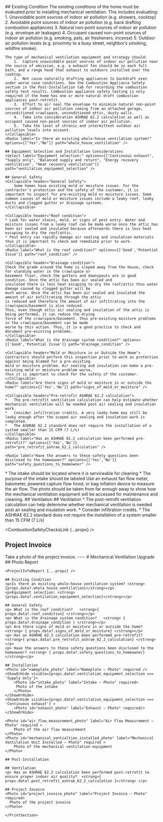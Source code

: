 <Tabs>
  <Tab eventKey="pre_installation" title="Pre-Installation">
    ## Existing Condition
    <Collapsible header="Existing Condition Details">
    The existing conditions of the home must be evaluated prior to installing mechanical ventilation. This includes evaluating:
        1.	Unavoidable point sources of indoor air pollution (e.g. showers, cooktop)
        2.	Avoidable point sources of indoor air pollution (e.g. back drafting combustion appliances)
        3.	Natural non-point sources of indoor air pollution (e.g. envelope air leakages)
        4.	Occupant caused non-point sources of indoor air pollution (e.g. smoking, pets, air fresheners, incense) 
        5.	Outdoor air pollution levels (e.g. proximity to a busy street, neighbor’s smoking, wildfire smoke). 

    The type of mechanical ventilation equipment and strategy should:
        1.	Capture unavoidable point sources of indoor air pollution near the source of emission, e.g. a exhaust fan should be in each full bath, and a range hood that exhaust to outdoors installed over the cooktop. 
        2.	Not cause naturally drafting appliances to backdraft even under worse case conditions. See the Combustion Appliance Safety section in the Post-Installation tab for recording the combustion safety test results. Combustion appliance safety testing is only required if the home has one or more natural draft combustion appliances post-retrofit.
        3.	Effort to air seal the envelope to minimize natural non-point sources of indoor air pollution coming from an attached garage, unconditioned crawlspace, unconditioned attic, dusty walls.
        4.	Take into consideration ASHRAE 62.2 calculation as well as occupant caused non-point sources of indoor air pollution.
        5.	Take the level of chronic and intermittent outdoor air pollution levels into account.
    </Collapsible>
    <Radio label="Is there an existing whole-house ventilation system?" options={["Yes","No"]} path="whole_house_ventilation" />

    ## Equipment Selection and Installation Considerations
    <Select label="Equipment selection:" options={["Continuous exhaust", "Supply only", "Balanced supply and return", "Energy recovery ventilation", "Heat recovery ventilation"]} path="ventilation_equipemnt_selection" />

    ## General Safety
    <Collapsible header="General Safety">
        Some homes have existing mold or moisture issues. For the contractor’s protection and the safety of the customer, it is important to inspect for pre-existing mold or moisture issues. Some common causes of mold or moisture issues include a leaky roof, leaky ducts and clogged gutter or drainage systems.
    </Collapsible>

    <Collapsible header="Roof condition">   
    * Look for water stains, mold, or signs of pest entry. Water and moisture issues from a leaky roof can be made worse once the attic has been air sealed and insulated because afterwards there is less heat escaping to dry the roof/attic.
    * Pest entry can rapidly damage air sealing and insulation materials thus it is important to check and remediate prior to work. 
    </Collapsible>
    <Radio label="What is the roof condition?" options={['Good','Potential Issue']} path="roof_condition" />

    <Collapsible header="Drainage condition"> 
    Check the grade around the home is sloped away from the house, check for standing water in the crawlspace or 
    basement floor, check the gutters and downspouts are in good condition. Once the attic has been air sealed and 
    insulated there is less heat escaping to dry the roof/attic thus water damage caused by clogged gutter will be 
    much worse. Once the attic has been air sealed and insulated the amount of air exfiltrating through the attic 
    is reduced and therefore the amount of air infiltrating into the crawlspace/basement is also reduced. 
    Thus, even though attic air sealing and insulation of the attic is being performed, it can reduce the drying 
    force of the crawlspace/basement, thus pre-existing moisture problems in the crawlspace/basement can be made 
    worse by this action. Thus, it is a good practice to check and document pre-existing problems.
    </Collapsible>
    <Radio label="What is the drainage system condition?" options={['Good','Potential Issue']} path="drainage_condition" />

    <Collapsible header="Mold or Moisture in or Outside the Home"> 
    Contractors should perform this inspection prior to work as protection against being blamed for a pre-existing 
    mold or moisture problem. Air sealing and insulation can make a pre-existing mold or moisture problem worse, 
    thus it is important to check for the safety of the customer.
    </Collapsible>
    <Radio label="Are there signs of mold or moisture in or outside the home?" options={['Yes','No']} path="signs_of_mold_or_moisture" />

    <Collapsible header="Pre-retrofit ASHRAE 62.2 calculation"> 
    *	The pre-retrofit ventilation calculation can help estimate whether mechanical ventilation will be needed post air sealing and insulation work.
    *	Consider infiltration credits. A very leaky home may still be leaky enough after the scoped air sealing and insulation work is completed. 
    *	The ASHRAE 62.2 standard does not require the installation of a system smaller than 15 CFM (7 L/s)
    </Collapsible>
    <Radio label="Has an ASHRAE 62.2 calculation been performed pre-retrofit?" options={['Yes','No']} path="pre_retrofit_ashrae_62_2_calculation" />

    <Radio label="Have the answers to these safety questions been disclosed to the homeowner?" options={['Yes','No']} path="safety_questions_to_homeowner" />
  </Tab>
  <Tab eventKey="installation" title="Installation">
    <PhotoInput id="nameplate_photo" label="Nameplate – Photo" />
    <PhotoInput id="intake_photo" label="Intake – Photo" >
    * The intake should be located where it is serviceable for cleaning
    * The purpose of the intake should be labeled
    </PhotoInput>
    <PhotoInput id="exhaust_photo" label="Exhaust – Photo" />
    <PhotoInput id="air_flow_measurement_photo" label="Air Flow Measurement – Photo" >
    Use an exhaust fan flow meter, balometer, powered capture flow hood, or bag inflation device to measure the air flow.
    </PhotoInput>
    <PhotoInput id="mechanical_ventialtion_installed_photo" label="Mechanical Ventilation Unit Installed – Photo" >
    The photo should be taken from far enough away to show how the mechanical ventilation equipment will be accessed for maintenance and cleaning.
    </PhotoInput>     
  </Tab>
  <Tab eventKey="post_installation" title="Post-Installation">
  ## Ventilation
  ## Ventilation
  <Collapsible header="Post-retrofit ASHRAE 62.2 Calculation">
  *	The post-retrofit ventilation calculation can help determine whether mechanical ventilation is needed post air sealing and insulation work.
  *	Consider infiltration credits.
  * The ASHRAE 62.2 standard does not require the installation of a system smaller than 15 CFM (7 L/s)
  </Collapsible>
  <Radio label="Has an ASHRAE 62.2 calculation been performed post-retrofit to ensure proper indoor air quality?" options={['Yes','No']} path="post_retrofit_ashrae_62_2_calculation" />
  <StringInput label="What is the CFM flow rate of the new whole house ventilation system?" path="post_install_cfm_flow_rate" />
  
  <CombustionSafetyChecksLink {...props} />

  ## Project Invoice 
  <PhotoInput id="project_invoice_photo" label="Project Invoice – Photo">
    Take a photo of the project invoice. 
  </PhotoInput>

  </Tab>
  <Tab eventKey="report"  title="Report">
    <PrintSection label="Print Report">
    ----
    # Mechanical Ventilation Upgrade
    ## Photo Report

    <ProjectInfoReport {...props} />

    ## Existing Condition
    <p>Is there an existing whole-house ventilation system? <strong>{props.data?.whole_house_ventilation}</strong></p>
    <p>Equipment selection: <strong>{props.data?.ventilation_equipemnt_selection}</strong></p>

    ## General Safety
    <p> What is the roof condition?   <strong>{ props.data?.roof_condition} </strong></p>
    <p> What is the drainage system condition?   <strong> { props.data?.drainage_condition } </strong></p>
    <p> Are there signs of mold or moisture in or outside the home?  <strong> { props.data?.signs_of_mold_or_moisture} </strong></p>
    <p> Has an ASHRAE 62.2 calculation been performed pre-retrofit?  <strong>{ props.data?.pre_retrofit_ashrae_62_2_calculation} </strong></p>
    <p> Have the answers to these safety questions been disclosed to the homeowner? <strong> { props.data?.safety_questions_to_homeowner}</strong></p>

    ## Installation
    <Photo id="nameplate_photo" label="Nameplate – Photo" required />
    <ShowOrHide visible={props.data?.ventilation_equipemnt_selection === 'Supply only'}>
        <Photo id="intake_photo" label="Intake – Photo" required>
         Photo of the intake
        </Photo>
    </ShowOrHide>
    <ShowOrHide visible={props.data?.ventilation_equipemnt_selection === 'Continuous exhaust'} >
        <Photo id="exhaust_photo" label="Exhaust – Photo" required/>
    </ShowOrHide>

    <Photo id="air_flow_measurement_photo" label="Air Flow Measurement – Photo" required >
        Photo of the air flow measurement    
    </Photo>
    <Photo id="mechanical_ventialtion_installed_photo" label="Mechanical Ventilation Unit Installed – Photo" required >
        Photo of the mechanical ventilation equipment
    </Photo>  

    ## Post-Installation
    
    ## Ventilation
    <p> Has an ASHRAE 62.2 calculation been performed post-retrofit to ensure proper indoor air quality?  <strong>{ props.data?.post_retrofit_ashrae_62_2_calculation }</strong> </p>

    ## Project Invoice
    <Photo id="project_invoice_photo" label="Project Invoice – Photo" required>
      Photo of the project invoice
    </Photo>

    </PrintSection>
  </Tab>
</Tabs>